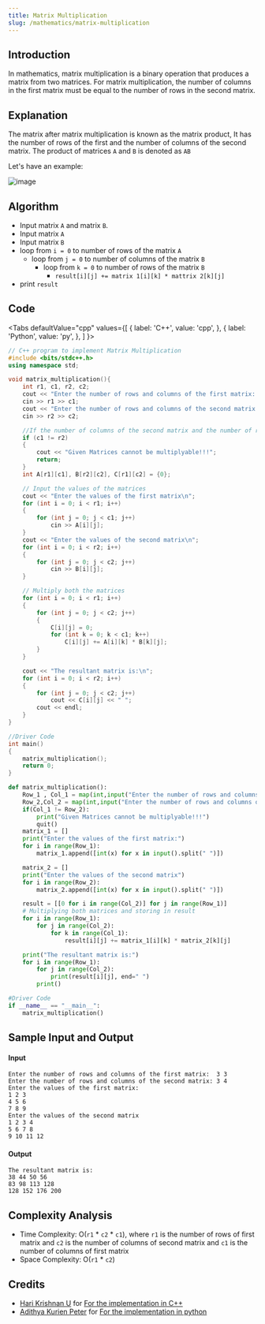 ```yaml
---
title: Matrix Multiplication
slug: /mathematics/matrix-multiplication
---
```


## Introduction

In mathematics, matrix multiplication is a binary operation that produces a matrix from two matrices. For matrix multiplication, the number of columns in the first matrix must be equal to the number of rows in the second matrix.

## Explanation

The matrix after matrix multiplication is known as the matrix product, It has the number of rows of the first and the number of columns of the second matrix. The product of matrices `A` and `B` is denoted as `AB`

Let's have an example:

![image](https://i.postimg.cc/wMMLjKzQ/neo-4.png)

## Algorithm

- Input matrix `A` and matrix `B`.
- Input matrix `A` 
- Input matrix `B` 
- loop from `i = 0` to number of rows of the matrix `A`
    - loop from `j = 0` to number of columns of the matrix `B`
        - loop from `k = 0` to number of rows of the matrix `B`
            - `result[i][j] += matrix 1[i][k] * mattrix 2[k][j]`
- print `result`

## Code


<Tabs
  defaultValue="cpp"
  values={[
    { label: 'C++', value: 'cpp', },
    { label: 'Python', value: 'py', },
  ]
}>

<TabItem value="cpp">

```cpp
// C++ program to implement Matrix Multiplication
#include <bits/stdc++.h>
using namespace std;

void matrix_multiplication(){
    int r1, c1, r2, c2;
    cout << "Enter the number of rows and columns of the first matrix:  ";
    cin >> r1 >> c1;
    cout << "Enter the number of rows and columns of the second matrix: ";
    cin >> r2 >> c2;

    //If the number of columns of the second matrix and the number of rows of first matrix differ, they cannot be added
    if (c1 != r2)
    {
        cout << "Given Matrices cannot be multiplyable!!!";
        return;
    }
    int A[r1][c1], B[r2][c2], C[r1][c2] = {0};

    // Input the values of the matrices
    cout << "Enter the values of the first matrix\n";
    for (int i = 0; i < r1; i++)
    {
        for (int j = 0; j < c1; j++)
            cin >> A[i][j];
    }
    cout << "Enter the values of the second matrix\n";
    for (int i = 0; i < r2; i++)
    {
        for (int j = 0; j < c2; j++)
            cin >> B[i][j];
    }

    // Multiply both the matrices
    for (int i = 0; i < r1; i++)
    {
        for (int j = 0; j < c2; j++)
        {
            C[i][j] = 0;
            for (int k = 0; k < c1; k++)
                C[i][j] += A[i][k] * B[k][j];
        }
    }

    cout << "The resultant matrix is:\n";
    for (int i = 0; i < r2; i++)
    {
        for (int j = 0; j < c2; j++)
            cout << C[i][j] << " ";
        cout << endl;
    }
}

//Driver Code
int main()
{
    matrix_multiplication();
    return 0;
}

```

</TabItem>
<TabItem value="py">

```python
def matrix_multiplication():        
    Row_1 , Col_1 = map(int,input("Enter the number of rows and columns of the first matrix:  ").split(' '))
    Row_2,Col_2 = map(int,input("Enter the number of rows and columns of the second matrix: ").split(' '))
    if(Col_1 != Row_2):
        print("Given Matrices cannot be multiplyable!!!")
        quit()
    matrix_1 = []
    print("Enter the values of the first matrix:")
    for i in range(Row_1):
        matrix_1.append([int(x) for x in input().split(" ")])

    matrix_2 = []
    print("Enter the values of the second matrix")
    for i in range(Row_2):
        matrix_2.append([int(x) for x in input().split(" ")])

    result = [[0 for i in range(Col_2)] for j in range(Row_1)]
    # Multiplying both matrices and storing in result
    for i in range(Row_1):
        for j in range(Col_2):
            for k in range(Col_1):
                result[i][j] += matrix_1[i][k] * matrix_2[k][j]

    print("The resultant matrix is:")
    for i in range(Row_1):
        for j in range(Col_2):
            print(result[i][j], end=" ")
        print()

#Driver Code
if __name__ == "__main__":
    matrix_multiplication()
```

</TabItem>
</Tabs>

## Sample Input and Output

#### Input

```
Enter the number of rows and columns of the first matrix:  3 3
Enter the number of rows and columns of the second matrix: 3 4
Enter the values of the first matrix:
1 2 3
4 5 6
7 8 9
Enter the values of the second matrix
1 2 3 4
5 6 7 8
9 10 11 12
```

#### Output

```
The resultant matrix is:
38 44 50 56
83 98 113 128
128 152 176 200
```

## Complexity Analysis

- Time Complexity: O(`r1` * `c2` * `c1`), where `r1` is the number of rows of first matrix and `c2` is the number of columns of second matrix and `c1` is the number of columns of first matrix   
- Space Complexity: O(`r1` * `c2`)

## Credits

-   [Hari Krishnan U](https://github.com/Harikrishnan6336) for [For the implementation in C++](https://github.com/TesseractCoding/NeoAlgo/blob/master/C-Plus-Plus/math/matrix_multiplication.cpp)
-   [Adithya Kurien Peter](https://github.com/aaadddiii) for [For the implementation in python](https://github.com/TesseractCoding/NeoAlgo/blob/master/Python/math/Matrix_multiplication.py)